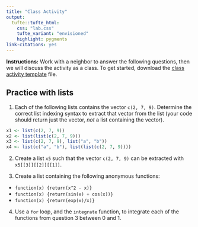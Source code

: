 ```yaml
---
title: "Class Activity"
output: 
  tufte::tufte_html:
    css: "lab.css"
    tufte_variant: "envisioned"
    highlight: pygments
link-citations: yes
---
```


**Instructions:** Work with a neighbor to answer the following questions, then we will discuss the activity as a class. To get started, download the [class activity template](https://sta279-f23.github.io/class_activities/ca_lecture_7_template.qmd) file.

## Practice with lists

1. Each of the following lists contains the vector `c(2, 7, 9)`. Determine the correct list indexing syntax to extract that vector from the list (your code should return just the vector, *not* a list containing the vector).

```r
x1 <- list(c(2, 7, 9))
x2 <- list(list(c(2, 7, 9)))
x3 <- list(c(2, 7, 9), list("a", "b"))
x4 <- list(c("a", "b"), list(list(c(2, 7, 9))))
```

2. Create a list `x5` such that the vector `c(2, 7, 9)` can be extracted with `x5[[3]][[2]][[1]]`.

3. Create a list containing the following anonymous functions:

* `function(x) {return(x^2 - x)}`
* `function(x) {return(sin(x) + cos(x))}`
* `function(x) {return(exp(x)/x)}`

4. Use a `for` loop, and the `integrate` function, to integrate each of the functions from question 3 between 0 and 1.
